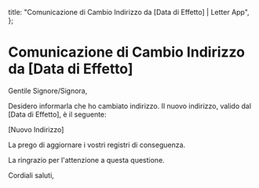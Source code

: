   title: "Comunicazione di Cambio Indirizzo da [Data di Effetto] | Letter App",
};

# Comunicazione di Cambio Indirizzo da [Data di Effetto]

Gentile Signore/Signora,

Desidero informarla che ho cambiato indirizzo. Il nuovo indirizzo, valido dal [Data di Effetto], è il seguente:

[Nuovo Indirizzo]

La prego di aggiornare i vostri registri di conseguenza.

La ringrazio per l'attenzione a questa questione.

Cordiali saluti,
